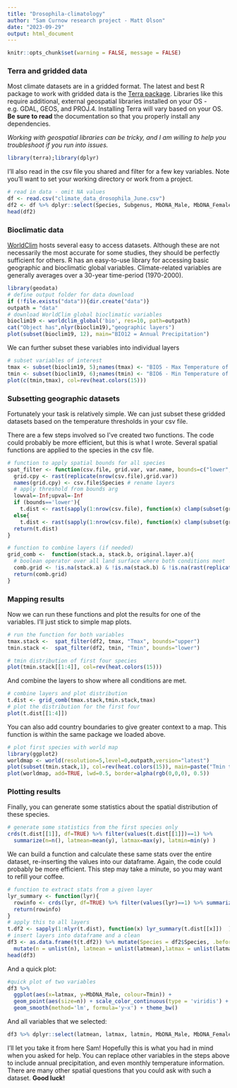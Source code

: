 ```yaml
---
title: "Drosophila-climatology"
author: "Sam Curnow research project - Matt Olson"
date: "2023-09-29"
output: html_document
---
```


```r
knitr::opts_chunk$set(warning = FALSE, message = FALSE) 
```

### Terra and gridded data

Most climate datasets are in a gridded format. The latest and best R package to work with gridded data is the [Terra package](https://rspatial.github.io/terra/). Libraries like this require additional, external geospatial libraries installed on your OS - e.g. GDAL, GEOS, and PROJ.4. Installing Terra will vary based on your OS. **Be sure to read** the documentation so that you properly install any dependencies.

*Working with geospatial libraries can be tricky, and I am willing to help you troubleshoot if you run into issues.*

```r
library(terra);library(dplyr)
```

I'll also read in the csv file you shared and filter for a few key variables. Note you'll want to set your working directory or work from a project.

```r
# read in data - omit NA values
df <- read.csv("climate_data_drosophila_June.csv")
df2 <- df %>% dplyr::select(Species, Subgenus, MbDNA_Male, MbDNA_Female, Tmax,Tmin) %>% na.omit()
head(df2)
```

### Bioclimatic data

[WorldClim](https://www.worldclim.org/) hosts several easy to access datasets. Although these are not necessarily the most accurate for some studies, they should be perfectly sufficient for others. R has an easy-to-use library for accessing basic geographic and bioclimatic global variables. Climate-related variables are generally averages over a 30-year time-period (1970-2000).

```r
library(geodata)
# define output folder for data download
if (!file.exists("data")){dir.create("data")}
outpath = "data"
# download WorldClim global bioclimatic variables
bioclim19 <- worldclim_global('bio', res=10, path=outpath)
cat("Object has",nlyr(bioclim19),"geographic layers") 
plot(subset(bioclim19, 12), main="BIO12 = Annual Precipitation")
```

We can further subset these variables into individual layers

```r
# subset variables of interest
tmax <- subset(bioclim19, 5);names(tmax) <- "BIO5 - Max Temperature of Warmest Month"
tmin <- subset(bioclim19, 6);names(tmin) <- "BIO6 - Min Temperature of Warmest Month"
plot(c(tmin,tmax), col=rev(heat.colors(15)))
```

### Subsetting geographic datasets

Fortunately your task is relatively simple. We can just subset these gridded datasets based on the temperature thresholds in your csv file.

There are a few steps involved so I've created two functions. The code could probably be more efficient, but this is what I wrote. Several spatial functions are applied to the species in the csv file.

```r
# function to apply spatial bounds for all species
spat_filter <- function(csv.file, grid.var, var.name, bounds=c("lower","upper")){
  grid.cpy <- rast(replicate(nrow(csv.file),grid.var))
  names(grid.cpy) <- csv.file$Species # rename layers
  # apply threshold from bounds arg
  lowval=-Inf;upval=-Inf
  if (bounds=='lower'){
    t.dist <- rast(sapply(1:nrow(csv.file), function(x) clamp(subset(grid.cpy, x), lower=csv.file[,var.name][x], value=FALSE)))} 
  else{
    t.dist <- rast(sapply(1:nrow(csv.file), function(x) clamp(subset(grid.cpy, x), upper=csv.file[,var.name][x], value=FALSE)))} 
  return(t.dist)
}

# function to combine layers (if needed)
grid_comb <-  function(stack.a, stack.b, original.layer.a){
  # boolean operator over all land surface where both conditions meet
  comb.grid <- !is.na(stack.a) & !is.na(stack.b) & !is.na(rast(replicate(nlyr(stack.a),original.layer.a)))
  return(comb.grid)
}

```

### Mapping results

Now we can run these functions and plot the results for one of the variables. I'll just stick to simple map plots.

```r
# run the function for both variables
tmax.stack <-  spat_filter(df2, tmax, "Tmax", bounds="upper")
tmin.stack <-  spat_filter(df2, tmin, "Tmin", bounds="lower")

# tmin distribution of first four species
plot(tmin.stack[[1:4]], col=rev(heat.colors(15)))
```

And combine the layers to show where all conditions are met.

```r
# combine layers and plot distribution
t.dist <- grid_comb(tmax.stack,tmin.stack,tmax)
# plot the distribution for the first four
plot(t.dist[[1:4]])
```

You can also add country boundaries to give greater context to a map. This function is within the same package we loaded above.

```r
# plot first species with world map
library(ggplot2)
worldmap <- world(resolution=5,level=0,outpath,version="latest")
plot(subset(tmin.stack,1), col=rev(heat.colors(15)), main=paste("Tmin threshold for",df2$Species[1]) )
plot(worldmap, add=TRUE, lwd=0.5, border=alpha(rgb(0,0,0), 0.5))
```

### Plotting results

Finally, you can generate some statistics about the spatial distribution of these species.

```r
# generate some statistics from the first species only
crds(t.dist[[1]], df=TRUE) %>% filter(values(t.dist[[1]])==1) %>% 
  summarize(n=n(), latmean=mean(y), latmax=max(y), latmin=min(y) )
```

We can build a function and calculate these same stats over the entire dataset, re-inserting the values into our dataframe. Again, the code could probably be more efficient. This step may take a minute, so you may want to refill your coffee.

```r
# function to extract stats from a given layer
lyr_summary <- function(lyr){
  rowinfo <- crds(lyr, df=TRUE) %>% filter(values(lyr)==1) %>% summarize(n=n(), latmean=mean(y), latmax=max(y), latmin=min(y) )
  return(rowinfo)
}
# apply this to all layers
t.df2 <- sapply(1:nlyr(t.dist), function(x) lyr_summary(t.dist[[x]])  )
# insert layers into dataframe and a clean
df3 <- as.data.frame(t(t.df2)) %>% mutate(Species = df2$Species, .before=n) %>% full_join(df2, by='Species') %>%
  mutate(n = unlist(n), latmean = unlist(latmean),latmax = unlist(latmax),latmin = unlist(latmin) ) 
head(df3)
```

And a quick plot:

```r
#quick plot of two variables
df3 %>%
  ggplot(aes(x=latmax, y=MbDNA_Male, colour=Tmin)) + 
  geom_point(aes(size=n)) + scale_color_continuous(type = 'viridis') + 
  geom_smooth(method='lm', formula='y~x') + theme_bw()
```

And all variables that we selected:

```r
df3 %>% dplyr::select(latmean, latmax, latmin, MbDNA_Male, MbDNA_Female, Tmax, Tmin) %>% pairs()
```

I'll let you take it from here Sam! Hopefully this is what you had in mind when you asked for help. You can replace other variables in the steps above to include annual precipitation, and even monthly temperature information. There are many other spatial questions that you could ask with such a dataset. **Good luck!**
